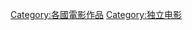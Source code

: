 {{Categories by country|nocat}}

[[Category:各國電影作品|Category:各國電影作品]]
[[Category:独立电影|Category:独立电影]]
